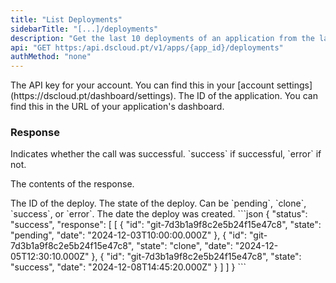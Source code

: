 ```yaml
---
title: "List Deployments"
sidebarTitle: "[...]/deployments"
description: "Get the last 10 deployments of an application from the last 24 hours."
api: "GET https:/api.dscloud.pt/v1/apps/{app_id}/deployments"
authMethod: "none"
---
```


<ParamField header="Authorization" type="string" placeholder="API KEY" required>
  The API key for your account. You can find this in your [account settings](https://dscloud.pt/dashboard/settings).
</ParamField>

<ParamField path="app_id" type="string" placeholder="Application ID" required>
  The ID of the application. You can find this in the URL of your application's dashboard.
</ParamField>

### Response

<ResponseField name="status" type="string">
  Indicates whether the call was successful. `success` if successful, `error` if not.
</ResponseField>

<ResponseField name="response" type="array">

The contents of the response.

<Expandable title="Toggle object">

<ResponseField name="id" type="string">
  The ID of the deploy.
</ResponseField>

<ResponseField name="state" type="string">
  The state of the deploy. Can be `pending`, `clone`, `success`, or `error`.
</ResponseField>

<ResponseField name="date" type="string">
  The date the deploy was created.
</ResponseField>

</Expandable>
</ResponseField>


<ResponseExample>
```json
{
  "status": "success",
  "response": [
    [
      {
        "id": "git-7d3b1a9f8c2e5b24f15e47c8",
        "state": "pending",
        "date": "2024-12-03T10:00:00.000Z"
      },
      {
        "id": "git-7d3b1a9f8c2e5b24f15e47c8",
        "state": "clone",
        "date": "2024-12-05T12:30:10.000Z"
      },
      {
        "id": "git-7d3b1a9f8c2e5b24f15e47c8",
        "state": "success",
        "date": "2024-12-08T14:45:20.000Z"
      }
    ]
  ]
}
```
</ResponseExample>